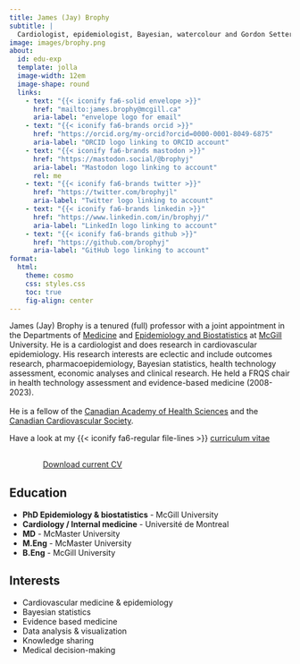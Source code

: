 ```yaml
---
title: James (Jay) Brophy
subtitle: |
  Cardiologist, epidemiologist, Bayesian, watercolour and Gordon Setter enthusiast
image: images/brophy.png
about:
  id: edu-exp
  template: jolla
  image-width: 12em
  image-shape: round
  links:
    - text: "{{< iconify fa6-solid envelope >}}"
      href: "mailto:james.brophy@mcgill.ca"
      aria-label: "envelope logo for email"
    - text: "{{< iconify fa6-brands orcid >}}"
      href: "https://orcid.org/my-orcid?orcid=0000-0001-8049-6875"
      aria-label: "ORCID logo linking to ORCID account"
    - text: "{{< iconify fa6-brands mastodon >}}"
      href: "https://mastodon.social/@brophyj"
      aria-label: "Mastodon logo linking to account"
      rel: me
    - text: "{{< iconify fa6-brands twitter >}}"
      href: "https://twitter.com/brophyjl"
      aria-label: "Twitter logo linking to account"
    - text: "{{< iconify fa6-brands linkedin >}}"
      href: "https://www.linkedin.com/in/brophyj/"
      aria-label: "LinkedIn logo linking to account"
    - text: "{{< iconify fa6-brands github >}}"
      href: "https://github.com/brophyj"
      aria-label: "GitHub logo linking to account"
format:
  html:
    theme: cosmo
    css: styles.css
    toc: true
    fig-align: center    
---
```


::: {#edu-exp}
:::

James (Jay) Brophy is a tenured (full) professor with a joint appointment in the Departments of [Medicine](https://www.mcgill.ca/deptmedicine/) and [Epidemiology and Biostatistics](https://www.mcgill.ca/epi-biostat-occh/) at [McGill](https://www.mcgill.ca) University. He is a cardiologist and does research in cardiovascular epidemiology. His research interests are eclectic and include outcomes research, pharmacoepidemiology, Bayesian statistics, health technology assessment, economic analyses and clinical research. He held a FRQS chair in health technology assessment and evidence-based medicine (2008-2023).\
<br> He is a fellow of the [Canadian Academy of Health Sciences](https://cahs-acss.ca) and the [Canadian Cardiovascular Society](https://ccs.ca).

Have a look at my {{< iconify fa6-regular file-lines >}} [curriculum vitae](https://drive.google.com/file/d/12X8674xGMcmUkersqxY_7l3ypc1JSjQg/view?usp=drive_link)

```{=html}
<div  style="margin: 30px; text-align: left;">
<a class="btn btn-primary" href="https://drive.google.com/file/d/12f_2COkmeCfoIughbtM7pxZqwlMkg4A7/view?usp=drive_link" target="_blank" style="padding: 15px 30px;">Download current CV</a>
</div>
```
::: grid
::: {.g-col-12 .g-col-md-8 style="text-align: left;"}
## Education

-   **PhD Epidemiology & biostatistics** - McGill University\
-   **Cardiology / Internal medicine** - Université de Montreal\
-   **MD** - McMaster University\
-   **M.Eng** - McMaster University\
-   **B.Eng** - McGill University
:::

::: {.g-col-12 .g-col-md-4 style="text-align: left;"}
## Interests

-   Cardiovascular medicine & epidemiology
-   Bayesian statistics
-   Evidence based medicine
-   Data analysis & visualization
-   Knowledge sharing
-   Medical decision-making
:::
:::
